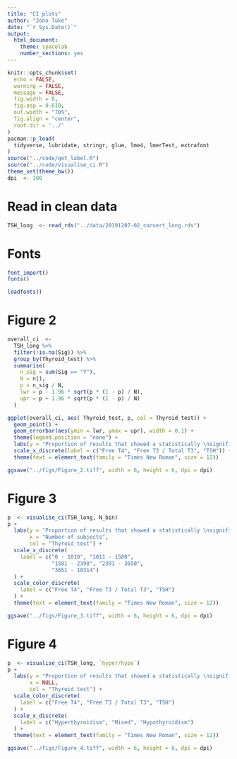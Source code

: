 ```yaml
---
title: "CI plots"
author: "Jono Tuke"
date: "`r Sys.Date()`"
output: 
  html_document:
    theme: spacelab
    number_sections: yes
---
```


```r
knitr::opts_chunk$set(
  echo = FALSE, 
  warning = FALSE,
  message = FALSE,
  fig.width = 6, 
  fig.asp = 0.618, 
  out.width = "70%",
  fig.align = "center", 
  root.dir = '../'
)
pacman::p_load(
  tidyverse, lubridate, stringr, glue, lme4, lmerTest, extrafont
)
source("../code/get_label.R")
source("../code/visualise_ci.R")
theme_set(theme_bw())
dpi  <- 100
```

# Read in clean data

```r
TSH_long  <- read_rds("../data/20191207-02_convert_long.rds")
```

# Fonts

```r
font_import()
fonts()
```

```r
loadfonts()
```

# Figure 2

```r
overall_ci  <- 
  TSH_long %>% 
  filter(!is.na(Sig)) %>% 
  group_by(Thyroid_test) %>% 
  summarise(
    n_sig = sum(Sig == "Y"), 
    N = n(), 
    p = n_sig / N,
    lwr = p - 1.96 * sqrt(p * (1 - p) / N),
    upr = p + 1.96 * sqrt(p * (1 - p) / N)
  )
```


```r
ggplot(overall_ci, aes( Thyroid_test, p, col = Thyroid_test)) + 
  geom_point() + 
  geom_errorbar(aes(ymin = lwr, ymax = upr), width = 0.1) + 
  theme(legend.position = "none") + 
  labs(y = "Proportion of results that showed a statistically \nsignificant association with clinical parameters.", x = "Thyroid test") + 
  scale_x_discrete(label = c("Free T4", "Free T3 / Total T3", "TSH")) + 
  theme(text = element_text(family = "Times New Roman", size = 12))
```

```r
ggsave("../figs/Figure_2.tiff", width = 6, height = 6, dpi = dpi)
```

# Figure 3

```r
p  <- visualise_ci(TSH_long, N_bin)
p +
  labs(y = "Proportion of results that showed a statistically \nsignificant association with clinical parameters.", 
       x = "Number of subjects", 
       col = "Thyroid test") + 
  scale_x_discrete(
    label = c("0 - 1010", "1011 - 1580", 
              "1581 - 2390", "2391 - 3650", 
              "3651 - 10314")
  ) + 
  scale_color_discrete(
    label = c("Free T4", "Free T3 / Total T3", "TSH")
  ) + 
  theme(text = element_text(family = "Times New Roman", size = 12))
```

```r
ggsave("../figs/Figure_3.tiff", width = 6, height = 6, dpi = dpi)
```

# Figure 4

```r
p  <- visualise_ci(TSH_long, `hyper/hypo`)
p +
  labs(y = "Proportion of results that showed a statistically \nsignificant association with clinical parameters.", 
       x = NULL, 
       col = "Thyroid test") + 
  scale_color_discrete(
    label = c("Free T4", "Free T3 / Total T3", "TSH")
  ) + 
  scale_x_discrete(
    label = c("Hyperthyroidism", "Mixed", "Hypothyroidism")
  ) + 
  theme(text = element_text(family = "Times New Roman", size = 12))
```

```r
ggsave("../figs/Figure_4.tiff", width = 6, height = 6, dpi = dpi)
```

